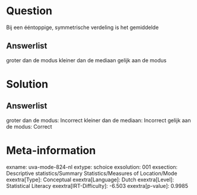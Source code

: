 Question
========

Bij een ééntoppige, symmetrische verdeling is het gemiddelde

Answerlist
----------

groter dan de modus
kleiner dan de mediaan
gelijk aan de modus

Solution
========

Answerlist
----------

groter dan de modus: Incorrect
kleiner dan de mediaan: Incorrect
gelijk aan de modus: Correct

Meta-information
================
exname: uva-mode-824-nl
extype: schoice
exsolution: 001
exsection: Descriptive statistics/Summary Statistics/Measures of Location/Mode
exextra[Type]: Conceptual
exextra[Language]: Dutch
exextra[Level]: Statistical Literacy
exextra[IRT-Difficulty]: -6.503
exextra[p-value]: 0.9985
